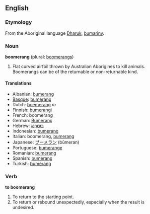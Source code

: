 ==English==
===Etymology===
From the Aboriginal language [[Dharuk]], [[bumariny]].

===Noun===
'''boomerang''' (plural: [[boomerangs]])

#Flat curved airfoil thrown by Australian Aborigines to kill animals. Boomerangs can be of the returnable or non-returnable kind.

====Translations====
*Albanian: [[bumerang]]
*[[Basque]]: [[bumerang]]
*Dutch: [[boemerang]] ''m''
*Finnish: [[bumerangi]]
*French: boomerang
*German: [[Bumerang]]
*Hebrew: [[בומרנג|בּוּמֶרַנְג]]
*Indonesian: [[bumerang]]
*Italian: boomerang, [[bumerang]]
*Japanese: [[ブーメラン]] (būmeran)
*Portuguese: [[bumerange]]
*Romanian: [[bumerang]]
*Spanish: [[bumerang]]
*Turkish: [[bumerang]]

===Verb===
'''to boomerang'''

#To return to the starting point.
#To return or rebound unexpectedly, especially when the result is undesired.